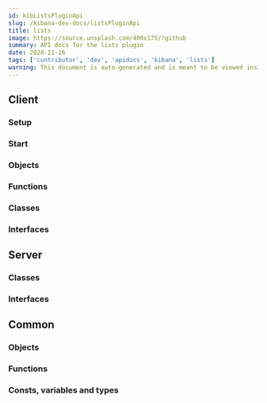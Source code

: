 ```yaml
---
id: kibListsPluginApi
slug: /kibana-dev-docs/listsPluginApi
title: lists
image: https://source.unsplash.com/400x175/?github
summary: API docs for the lists plugin
date: 2020-11-16
tags: ['contributor', 'dev', 'apidocs', 'kibana', 'lists']
warning: This document is auto-generated and is meant to be viewed inside our experimental, new docs system. Reach out in #docs-engineering for more info.
---
```



## Client

### Setup
<DocDefinitionList data={[listsObj.client.setup]}/>

### Start
<DocDefinitionList data={[listsObj.client.start]}/>

### Objects
<DocDefinitionList data={listsObj.client.objects}/>

### Functions
<DocDefinitionList data={listsObj.client.functions}/>

### Classes
<DocDefinitionList data={listsObj.client.classes}/>

### Interfaces
<DocDefinitionList data={listsObj.client.interfaces}/>

## Server

### Classes
<DocDefinitionList data={listsObj.server.classes}/>

### Interfaces
<DocDefinitionList data={listsObj.server.interfaces}/>

## Common

### Objects
<DocDefinitionList data={listsObj.common.objects}/>

### Functions
<DocDefinitionList data={listsObj.common.functions}/>

### Consts, variables and types
<DocDefinitionList data={listsObj.common.misc}/>

